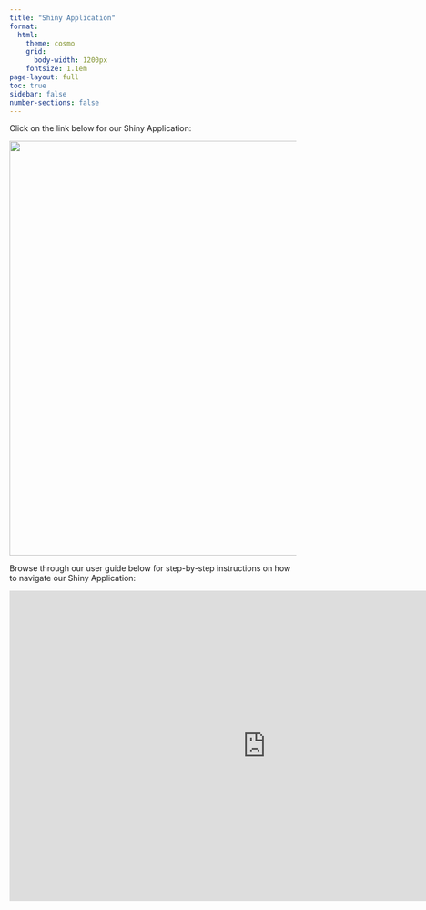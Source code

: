 ```yaml
---
title: "Shiny Application"
format:
  html: 
    theme: cosmo
    grid: 
      body-width: 1200px
    fontsize: 1.1em
page-layout: full
toc: true 
sidebar: false 
number-sections: false
---
```


Click on the link below for our Shiny Application:

[![](/shinyapp.png){fig-align="center" width="728"}](https://vaastormtroopers.shinyapps.io/VAAStormTroopers/)

Browse through our user guide below for step-by-step instructions on how to navigate our Shiny Application:

::: {style="margin:0 auto;text-align:center"}
<iframe src="https://smu.sharepoint.com/teams/VAAProject777/_layouts/15/Doc.aspx?sourcedoc={14d47100-f2ba-46d7-a6fa-85fc0ca0a579}&amp;action=embedview&amp;wdAr=1.7777777777777777" width="900px" height="545px" frameborder="0">

This is an embedded <a target="_blank" href="https://office.com">Microsoft Office</a> presentation, powered by <a target="_blank" href="https://office.com/webapps">Office</a>.

</iframe>
:::

